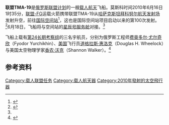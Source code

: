 {{noteTA
|G1=Aero
}}
{{Infobox spaceflight
| name               = 联盟TMA-19 <br> Союз ТМА-19
| operator           = [[俄罗斯航天集团|俄罗斯航天集团]]
| insignia           = Soyuz-TMA-19-Mission-Patch.png
| insignia_caption   = 联盟TMA-19任务徽章
| crew_callsign      = 奥林匹斯（Olympus）<ref>{{cite web|url=http://www.federalspace.ru/main.php?id=2&nid=9596|title=Soyuz TMA-19: Conquering the Olympus|author=Russian Federal Space Agency|date=June 5, 2010|accessdate=June 6, 2010|archive-url=https://web.archive.org/web/20110611053700/http://www.federalspace.ru/main.php?id=2&nid=9596|archive-date=2011-06-11|dead-url=yes}}</ref>
| crew_size          = 3
| launch_site        = [[拜科努尔航天发射场|拜科努尔航天发射场]]
| launch_date        = 2010年6月15日<br/>21:35 UTC
| landing_date       = 2010年11月
| mission_duration   = 
| orbit_inclination  = 
| orbit_period       = 
| crew_photo         = Soyuz TMA-19 crew.jpg
| crew_photo_caption = 
| next_mission       = [[联盟TMA-01M|联盟TMA-01M]]
| previous_mission   = [[File:Soyuz-TMA-18-Mission-Patch.png|30px]] [[联盟TMA-18|联盟TMA-18]]
| programme          = [[联盟计划|联盟计划]]<br/><small>（载人任务）</small>
|}}

'''联盟TMA-19'''是[[俄罗斯|俄罗斯]][[联盟计划|联盟计划]]的一艘[[载人航天|载人航天]]飞船。莫斯科时间2010年6月16日1时35分，[[联盟-FG|联盟-FG]]运载火箭携带联盟TMA-19从[[哈萨克斯坦|哈萨克斯坦]][[拜科努尔航天发射场|拜科努尔航天发射场]]发射升空，前往[[国际空间站|国际空间站]]<ref>{{cite web |title=俄“联盟TMA-19”载人飞船发射升空 |url=http://www.chinanews.com/tp/news/2010/06-16/2345823.shtml |publisher=中国新闻网 |archiveurl=https://web.archive.org/web/20190419153650/http://www.chinanews.com/tp/news/2010/06-16/2345823.shtml |archivedate=2019-04-19 |date=2010-06-16 |access-date=2019-04-19 |dead-url=no }}</ref>，这也是国际空间站项目启动以来的第100次发射。<ref>{{cite web|url=http://mil.news.sina.com.cn/s/2010-06-17/1028597106.html|title=俄联盟号升空开启国际空间站全面科学实验功能|work=新浪网|date=2010-06-17|accessdate=2010-06-17|archive-date=2019-08-28|archive-url=https://web.archive.org/web/20190828231636/http://mil.news.sina.com.cn/s/2010-06-17/1028597106.html|dead-url=no}}</ref>6月18日，飞船将与空间站的[[星辰号服务舱|星辰号服务舱]]对接。<ref name="xinmin" />

飞船上载有[[第24长期考察组|第24长期考察组]]的三名宇航员，分别为俄罗斯工程师[[费奥多尔·尤尔奇欣|费奥多尔·尤尔奇欣]]（Fyodor Yurchikhin）、[[美国|美国]]飞行员[[道格拉斯·惠洛克|道格拉斯·惠洛克]]（Douglas H. Wheelock）与美国太空物理学家[[香农·沃克|香农·沃克]]（Shannon Walker）。<ref name="xinmin">{{cite web|url=http://news.xinmin.cn/rollnews/2010/06/16/5267745.html|title=俄向国际空间站发射载人飞船 3名宇航员升空|work=新民网|date=2010-06-16|accessdate=2010-06-17|archive-date=2016-03-04|archive-url=https://web.archive.org/web/20160304204625/http://news.xinmin.cn/rollnews/2010/06/16/5267745.html|dead-url=no}}</ref>

== 参考资料 ==
{{reflist}}

{{联盟计划}}
{{Manned ISS flight}}
{{DEFAULTSORT:Soyuz TMA-19}}
[[Category:载人联盟任务|Category:载人联盟任务]]
[[Category:载人航天器|Category:载人航天器]]
[[Category:2010年發射的太空飛行器|Category:2010年發射的太空飛行器]]